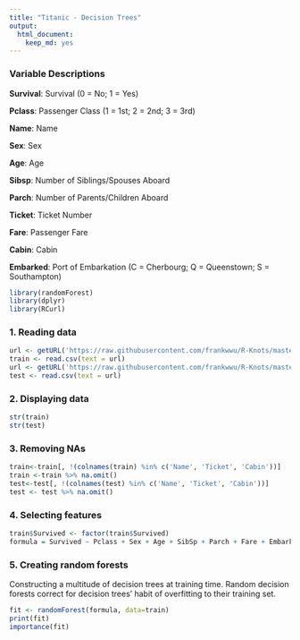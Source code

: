 ```yaml
---
title: "Titanic - Decision Trees"
output: 
  html_document: 
    keep_md: yes
---
```


### Variable Descriptions

**Survival**:  Survival (0 = No; 1 = Yes) 

**Pclass**:    Passenger Class (1 = 1st; 2 = 2nd; 3 = 3rd) 

**Name**:      Name 

**Sex**:       Sex 

**Age**:       Age 

**Sibsp**:     Number of Siblings/Spouses Aboard 

**Parch**:     Number of Parents/Children Aboard 

**Ticket**:    Ticket Number 

**Fare**:      Passenger Fare 

**Cabin**:     Cabin 

**Embarked**:  Port of Embarkation (C = Cherbourg; Q = Queenstown; S = Southampton) 

```r
library(randomForest)
library(dplyr)
library(RCurl)
```

### 1. Reading data

```r
url <- getURL('https://raw.githubusercontent.com/frankwwu/R-Knots/master/Titanic/train.csv')
train <- read.csv(text = url) 
url <- getURL('https://raw.githubusercontent.com/frankwwu/R-Knots/master/Titanic/test.csv')
test <- read.csv(text = url) 
```

### 2. Displaying data

```r
str(train)
str(test)
```

### 3. Removing NAs

```r
train<-train[, !(colnames(train) %in% c('Name', 'Ticket', 'Cabin'))]
train <-train %>% na.omit()
test<-test[, !(colnames(test) %in% c('Name', 'Ticket', 'Cabin'))]
test <- test %>% na.omit()
```

### 4. Selecting features

```r
train$Survived <- factor(train$Survived)
formula = Survived ~ Pclass + Sex + Age + SibSp + Parch + Fare + Embarked
```

### 5. Creating random forests

Constructing a multitude of decision trees at training time. Random decision forests correct for decision trees' habit of overfitting to their training set.

```r
fit <- randomForest(formula, data=train)
print(fit)
importance(fit)
```


